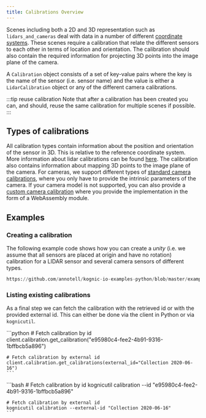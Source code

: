 ```yaml
---
title: Calibrations Overview
---
```



Scenes including both a 2D and 3D representation such as `lidars_and_cameras` deal with data in a number of different 
[coordinate systems](../coordinate_systems.md). These scenes require a calibration that relate the different sensors to
each other in terms of location and orientation. The calibration should also contain the required information for 
projecting 3D points into the image plane of the camera.

A `Calibration` object consists of a set of key-value pairs where the key is the name of the sensor (i.e. sensor name) 
and the value is either a `LidarCalibration` object or any of the different camera calibrations.

:::tip reuse calibration
Note that after a calibration has been created you can, and should, reuse the same calibration for multiple scenes if possible.
:::

## Types of calibrations

All calibration types contain information about the position and orientation of the sensor in 3D. This is relative to
the reference coordinate system. More information about lidar calibrations can be found [here](lidars.md). The calibration also contains information about mapping 3D points to the
image plane of the camera. For cameras, we support different types of [standard camera calibrations](cameras-standard.md), where you only
have to provide the intrinsic parameters of the camera. If your camera model is not supported, you can also provide
a [custom camera calibration](cameras-custom.md) where you provide the implementation in the form of a WebAssembly module.

## Examples

### Creating a calibration

The following example code shows how you can create a *unity* (i.e. we assume that all sensors are placed at origin and have no rotation)
calibration for a LIDAR sensor and several camera sensors of different types.

```python reference
https://github.com/annotell/kognic-io-examples-python/blob/master/examples/calibration/calibration.py
```

### Listing existing calibrations

As a final step we can fetch the calibration with the retrieved id or with the provided external id. 
This can either be done via the client in Python or via `kognicutil`.

<Tabs>
  <TabItem value="python" label="Python" default>
    ```python
    # Fetch calibration by id
    client.calibration.get_calibration("e95980c4-fee2-4b91-9316-1bffbcb5a896")

    # Fetch calibration by external id
    client.calibration.get_calibrations(external_id="Collection 2020-06-16")
    ```
  </TabItem>
  <TabItem value="kognicutil" label="kognicutil" default>
    ```bash
    # Fetch calibration by id
    kognicutil calibration --id "e95980c4-fee2-4b91-9316-1bffbcb5a896"

    # Fetch calibration by external id
    kognicutil calibration --external-id "Collection 2020-06-16"
    ```
  </TabItem>
</Tabs>


